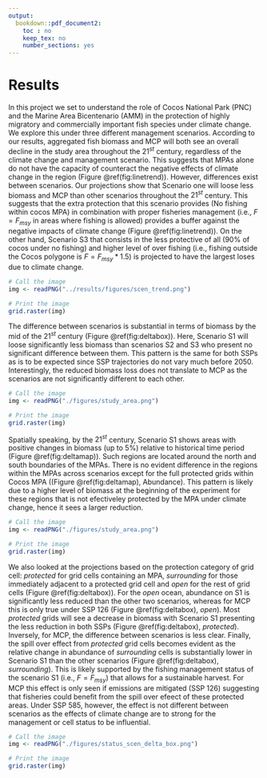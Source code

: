 ```yaml
---
output:
  bookdown::pdf_document2:
    toc : no
    keep_tex: no
    number_sections: yes
---
```



# Results

In this project we set to understand the role of Cocos National Park (PNC) and the Marine Area Bicentenario (AMM) in the protection of highly migratory and commercially important fish species under climate change. We explore this under three different management scenarios. According to our results, aggregated fish biomass and MCP will both see an overall decline in the study area throughout the $21^{st}$ century, regardless of the climate change and management scenario. This suggests that MPAs alone do not have the capacity of counteract the negative effects of climate change in the region (Figure \@ref(fig:linetrend)). However, differences exist between scenarios. Our projections show that Scenario one will loose less biomass and MCP than other scenarios throughout the $21^{st}$ century. This suggests that the extra protection that this scenario provides (No fishing within cocos MPA) in combination with proper fisheries management (i.e., $F=F_{msy}$ in areas where fishing is allowed) provides a buffer against the negative impacts of climate change (Figure \@ref(fig:linetrend)). On the other hand, Scenario S3 that consists in the less protective of all (90% of cocos under no fishing) and higher level of over fishing (i.e., fishing outside the Cocos polygone is $F=F_{msy}*1.5$) is projected to have the largest loses due to climate change.


```r

# Call the image
img <- readPNG("../results/figures/scen_trend.png")

# Print the image
grid.raster(img)
```

The difference between scenarios is substantial in terms of biomass by the mid of the $21^{st}$ century (Figure \@ref(fig:deltabox)). Here, Scenario S1 will loose significantly less biomass than scenarios S2 and S3 who present no significant difference between them. This pattern is the same for both SSPs as is to be expected since SSP trajectories do not vary much before 2050. Interestingly, the reduced biomass loss does not translate to MCP as the scenarios are not significantly different to each other. 

```r

# Call the image
img <- readPNG("./figures/study_area.png")

# Print the image
grid.raster(img)
```

Spatially speaking, by the $21^{st}$ century, Scenario S1 shows areas with positive changes in biomass (up to 5%) relative to historical time period (Figure \@ref(fig:deltamap)). Such regions are located around the north and south boundaries of the MPAs. There is no evident difference in the regions within the MPAs across scenarios except for the full protected grids within Cocos MPA ((Figure \@ref(fig:deltamap), Abundance). This pattern is likely due to a higher level of biomass at the beginning of the experiment for these regions that is not efectiveley protected by the MPA under climate change, hence it sees a larger reduction. 

```r

# Call the image
img <- readPNG("./figures/study_area.png")

# Print the image
grid.raster(img)

```


We also looked at the projections based on the protection category of grid cell: *protected* for grid cells containing an MPA, *surrounding* for those immediately adjacent to a protected grid cell and *open* for the rest of grid cells (Figure \@ref(fig:deltabox)). For the *open* ocean, abundance on S1 is significantly less reduced than the other two scenarios, whereas for MCP this is only true under SSP 126 (Figure \@ref(fig:deltabox), *open*). Most *protected* grids will see a decrease in biomass with Scenario S1 presenting the less reduction in both SSPs (Figure \@ref(fig:deltabox), *protected*). Inversely, for MCP, the difference between scenarios is less clear. Finally, the spill over effect from *protected* grid cells becomes evident as the relative change in abundance of *surrounding* cells is substantially lower in Scenario S1 than the other scenarios (Figure \@ref(fig:deltabox), *surrounding*). This is likely supported by the fishing management status of the scenario S1 (i.e., $F = F_{msy}$) that allows for a sustainable harvest. For MCP this effect is only seen if emissions are mitigated (SSP 126) suggesting that fisheries could benefit from the spill over efeect of these protected areas. Under SSP 585, however, the effect is not different between scenarios as the effects of climate change are to strong for the management or cell status to be influential.


```r

# Call the image
img <- readPNG("./figures/status_scen_delta_box.png")

# Print the image
grid.raster(img)

```



